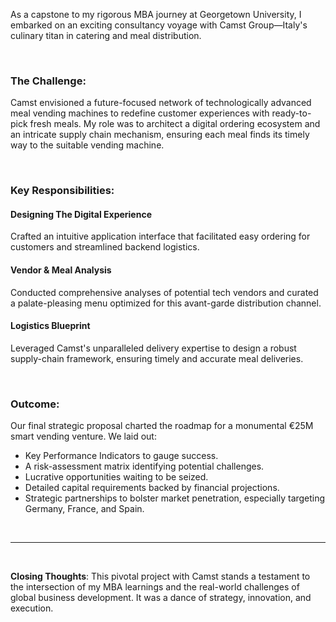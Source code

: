 As a capstone to my rigorous MBA journey at Georgetown University, I embarked on an exciting consultancy voyage with Camst Group—Italy's culinary titan in catering and meal distribution.

<br />

### The Challenge:

Camst envisioned a future-focused network of technologically advanced meal vending machines to redefine customer experiences with ready-to-pick fresh meals. My role was to architect a digital ordering ecosystem and an intricate supply chain mechanism, ensuring each meal finds its timely way to the suitable vending machine.

<br />

### Key Responsibilities:

#### Designing The Digital Experience

Crafted an intuitive application interface that facilitated easy ordering for customers and streamlined backend logistics.

#### Vendor & Meal Analysis

Conducted comprehensive analyses of potential tech vendors and curated a palate-pleasing menu optimized for this avant-garde distribution channel.

#### Logistics Blueprint

Leveraged Camst's unparalleled delivery expertise to design a robust supply-chain framework, ensuring timely and accurate meal deliveries.

<br />

### Outcome:

Our final strategic proposal charted the roadmap for a monumental €25M smart vending venture. We laid out:

- Key Performance Indicators to gauge success.
- A risk-assessment matrix identifying potential challenges.
- Lucrative opportunities waiting to be seized.
- Detailed capital requirements backed by financial projections.
- Strategic partnerships to bolster market penetration, especially targeting Germany, France, and Spain.

<br />

---

<br />

**Closing Thoughts**: This pivotal project with Camst stands a testament to the intersection of my MBA learnings and the real-world challenges of global business development. It was a dance of strategy, innovation, and execution.

